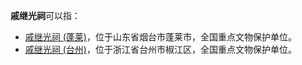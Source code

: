 '''戚继光祠'''可以指：
*[[戚继光祠_(蓬莱)|戚继光祠 (蓬莱)]]，位于山东省烟台市蓬莱市，全国重点文物保护单位。
*[[戚继光祠_(台州)|戚继光祠 (台州)]]，位于浙江省台州市椒江区，全国重点文物保护单位。

{{dab|Q|cat=四字建築物消歧義}}